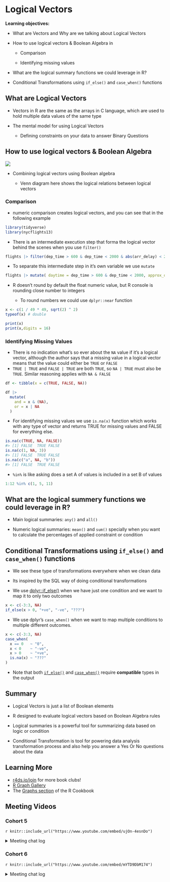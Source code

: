 # Logical Vectors

**Learning objectives:**

-   What are Vectors and Why are we talking about Logical Vectors

-   How to use logical vectors & Boolean Algebra in

    -   Comparison

    -   Identifying missing values

-   What are the logical summary functions we could leverage in R?

-   Conditional Transformations using `if_else()` and `case_when()` functions

## What are Logical Vectors

-   Vectors in R are the same as the arrays in C language, which are used to hold multiple data values of the same type

-   The mental model for using Logical Vectors

    -   Defining constraints on your data to answer Binary Questions

## How to use logical vectors & Boolean Algebra

![](images/14_venn_diagrams.png)

-   Combining logical vectors using Boolean algebra

    -   Venn diagram here shows the logical relations between logical vectors

### Comparison

-   numeric comparison creates logical vectors, and you can see that in the following example

```r
library(tidyverse)
library(nycflights13)
```

-   There is an intermediate execution step that forma the logical vector behind the scenes when you use `filter()`

```r
flights |> filter(dep_time > 600 & dep_time < 2000 & abs(arr_delay) < 20)
```

-   To separate this intermediate step in it's own variable we use `mutate`

```r
flights |> mutate( daytime = dep_time > 600 & dep_time < 2000, approx_ontime = abs(arr_delay) < 20, .keep = "used" )
```

-   R doesn't round by default the float numeric value, but R console is rounding close number to integers

    -   To round numbers we could use `dplyr::near` function

```r
x <- c(1 / 49 * 49, sqrt(2) ^ 2)
typeof(x) # double
```

```r
print(x)
print(x,digits = 16)

```

### Identifying Missing Values

-   There is no indication what's so ever about the `NA` value if it's a logical vector, although the author says that a missing value in a logical vector means that the value could either be `TRUE` or `FALSE`
-   `TRUE | TRUE` and `FALSE | TRUE` are both `TRUE`, so `NA | TRUE` must also be `TRUE`. Similar reasoning applies with `NA & FALSE`

```r
df <- tibble(x = c(TRUE, FALSE, NA))

df |> 
  mutate(
    and = x & (NA),
    or = x | NA
  )
```

-   For identifying missing values we use `is.na(x)` function which works with any type of vector and returns TRUE for missing values and FALSE for everything else.

```r
is.na(c(TRUE, NA, FALSE))
#> [1] FALSE  TRUE FALSE
is.na(c(1, NA, 3))
#> [1] FALSE  TRUE FALSE
is.na(c("a", NA, "b"))
#> [1] FALSE  TRUE FALSE
```

-   `%in%` is like asking does a set A of values is included in a set B of values

```r
1:12 %in% c(1, 5, 11)
```

## What are the logical summery functions we could leverage in R?

-   Main logical summaries: `any()` and `all()`

-   Numeric logical summaries: `mean()` and `sum()` specially when you want to calculate the percentages of applied constraint or condition

## Conditional Transformations using `if_else()` and `case_when()` functions

-   We see these type of transformations everywhere when we clean data

-   Its inspired by the SQL way of doing conditional transformations

-   We use [dplyr::if_else()](https://dplyr.tidyverse.org/reference/if_else.html) when we have just one condition and we want to map it to only two outcomes

```r
x <- c(-3:3, NA)
if_else(x > 0, "+ve", "-ve", "???")
```

-   We use dplyr's `case_when()` when we want to map multiple conditions to multiple different outcomes.

```r
x <- c(-3:3, NA)
case_when(
  x == 0   ~ "0",
  x < 0    ~ "-ve", 
  x > 0    ~ "+ve",
  is.na(x) ~ "???"
)
```

-   Note that both [`if_else()`](https://dplyr.tidyverse.org/reference/if_else.html) and [`case_when()`](https://dplyr.tidyverse.org/reference/case_when.html) require **compatible** types in the output

## Summary

-   Logical Vectors is just a list of Boolean elements

-   R designed to evaluate logical vectors based on Boolean Algebra rules

-   Logical summaries is a powerful tool for summarizing data based on logic or condition

-   Conditional Transformation is tool for powering data analysis transformation process and also help you answer a Yes Or No questions about the data

## Learning More

-   [r4ds.io/join](r4ds.io/join) for more book clubs!
-   [R Graph Gallery](https://www.r-graph-gallery.com/ggplot2-package.html)
-   The [Graphs section](http://www.cookbook-r.com/Graphs/) of the R Cookbook

## Meeting Videos

### Cohort 5

`r knitr::include_url("https://www.youtube.com/embed/ujOn-4esnDo")`

<details>

<summary>Meeting chat log</summary>

    00:13:43    Njoki Njuki Lucy:   Is it best to visualize the variation in a categorical variable with only two levels using a bar chart? If not, what's the chart to use if I may ask?
    00:16:00    Ryan Metcalf:   Great question Njoki, Categorical, by definition is a set that a variable can have. Say, Male / Female / Other. This example indicates a variable can have three states. It depends on your data set.
    00:16:51    Eileen: bar or pie chart?
    00:16:51    Ryan Metcalf:   There are other forms of presentation other than a bar chart. I.E “quantifying” each category.
    00:18:37    Eileen: box chart
    00:18:46    Njoki Njuki Lucy:   thank you so much  everyone :)
    00:24:31    lucus w:    This website is excellent in determining geom to use: www.data-to-viz.com
    00:25:22    Njoki Njuki Lucy:   awesome, thanks
    00:25:44    Eileen: Box charts are great for showing outliers
    00:26:31    Federica Gazzelloni:    other interesting resources:
    00:26:34    Federica Gazzelloni:    https://www.r-graph-gallery.com/ggplot2-package.html
    00:26:51    Federica Gazzelloni:    http://www.cookbook-r.com/Graphs/
    00:34:19    Amitrajit:  what is the difference in putting aes()  inside geom_count() rather than main ggplot() call?
    00:35:38    Ryan Metcalf:   Like maybe Supply vs Demand curves?
    00:41:16    Federica Gazzelloni:    what about the factor() that we add to a variable when we apply a color?
    00:42:33    Susie Neilson:  I do aes your way Jon!
    00:43:07    Federica Gazzelloni:    and grouping inside the aes
    00:49:27    Amitrajit:  thanks!
    00:49:32    Federica Gazzelloni:    thanks
    00:49:35    Njoki Njuki Lucy:   thank you, bye
    00:49:45    Eileen: Thank you!

</details>

### Cohort 6

`r knitr::include_url("https://www.youtube.com/embed/mYTD9DbM174")`

<details>

<summary>Meeting chat log</summary>

    00:06:21    Matthew Efoli:  good evening Daniel and Esmeralda
    00:07:39    Matthew Efoli:  hello everyone
    00:08:08    Daniel Adereti: Hello Matthew!
    00:08:44    Daniel Adereti: I guess we can start? so we can finish the 2 chapters as Exploratory Data Analysis is quite long and involved
    00:09:04    Freya Watkins:  Sounds good! Hi all :)
    00:10:55    Freya Watkins:  yes can see
    00:23:14    Daniel Adereti: na > Not available
    00:23:32    Maria Eleni Soilemezidi:    rm = remove
    00:25:49    Esmeralda Cruz: yes
    00:26:29    Esmeralda Cruz: to remove the outliers maybe?
    00:29:20    Adeyemi Olusola:    No
    00:29:22    Freya Watkins:  we can't see it no
    00:29:27    Maria Eleni Soilemezidi:    no we can't see it!
    00:29:38    Maria Eleni Soilemezidi:    thank you! Yes
    00:32:57    Daniel Adereti: Cedric's article is a nice one! Helpful to understand descriptive use case of different plot ideas
    00:43:19    Daniel Adereti: we can do the exercises
    00:43:27    Esmeralda Cruz: ok
    00:43:28    Maria Eleni Soilemezidi:    yes, sure!
    00:45:20    Adeyemi Olusola:    we can try reorder
    00:45:28    Adeyemi Olusola:    from the previous example
    00:51:44    Maria Eleni Soilemezidi:    that's a good idea
    00:52:28    Daniel Adereti: Thanks!
    00:52:42    Daniel Adereti: cut_in_color_graph <- diamonds %>% 
      group_by(color, cut) %>% 
      summarise(n = n()) %>% 
      mutate(proportion_cut_in_color = n/sum(n)) %>%
      ggplot(aes(x = color, y = cut))+
      geom_tile(aes(fill = proportion_cut_in_color))+
      labs(fill = "proportion\ncut in color")
    00:53:32    Esmeralda Cruz: 😮
    00:53:47    Adeyemi Olusola:    smiles
    00:54:13    Adeyemi Olusola:    but lets try reorder...I think we should be able to pull something from it, though not sure about the heatmap thingy
    00:54:26    Adeyemi Olusola:    on our own though*
    01:05:38    Maria Eleni Soilemezidi:    no worries! Thank you for the presentation, Matthew! :)
    01:05:39    Freya Watkins:  Thanks Matthew!
    01:06:44    Maria Eleni Soilemezidi:    bye everyone, see you next week!

</details>
